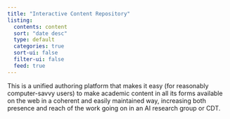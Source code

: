 ```yaml
---
title: "Interactive Content Repository"
listing:
  contents: content
  sort: "date desc"
  type: default
  categories: true
  sort-ui: false
  filter-ui: false
  feed: true
---
```


This is a unified authoring platform that makes it easy (for reasonably computer-savvy users) to make academic content in all its forms available on the web in a coherent and easily maintained way, increasing both presence and reach of the work going on in an AI research group or CDT.
